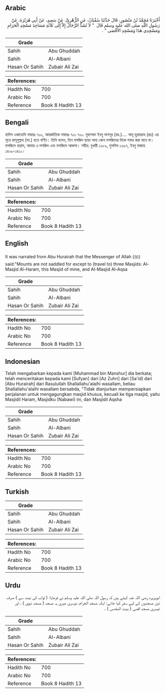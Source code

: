 ## Arabic


<div dir="rtl" lang="ar" style={{fontSize:'larger',backgroundColor:'#f8f9fa',padding:20}}>
أَخْبَرَنَا مُحَمَّدُ بْنُ مَنْصُورٍ، قَالَ حَدَّثَنَا سُفْيَانُ، عَنِ الزُّهْرِيِّ، عَنْ سَعِيدٍ، عَنْ أَبِي هُرَيْرَةَ، عَنْ رَسُولِ اللَّهِ صلى الله عليه وسلم قَالَ ‏ "‏ لاَ تُشَدُّ الرِّحَالُ إِلاَّ إِلَى ثَلاَثَةِ مَسَاجِدَ مَسْجِدِ الْحَرَامِ وَمَسْجِدِي هَذَا وَمَسْجِدِ الأَقْصَى ‏"‏ ‏.‏
</div>
<div style={{backgroundColor:'#f8f9fa',padding:20, marginBottom: 10}}><table> <thead> <tr> <th>Grade</th> <th></th> </tr> </thead> <tbody> <tr><td>Sahih</td><td>Abu Ghuddah</td></tr><tr><td>Sahih</td><td>Al-Albani</td></tr><tr><td>Hasan Or Sahih</td><td>Zubair Ali Zai</td></tr></tbody></table><table> <thead> <tr> <th>References:</th> <th></th> </tr> </thead> <tbody><tr><td>Hadith No</td><td>700</td></tr><tr><td>Arabic No</td><td>700</td></tr><tr><td>Reference</td><td>Book 8 Hadith 13</td></tr></tbody></table></div>

## Bengali


<div dir="ltr" lang="bn" style={{fontSize:'larger',backgroundColor:'#f8f9fa',padding:20}}>
হাদিস একাডেমি নাম্বারঃ ৭০০, আন্তর্জাতিক নাম্বারঃ ৭০১ ৭০০. মুহাম্মাদ ইবনু মানসূর (রহ.)…. আবূ হুরায়রাহ (রাঃ) এর সূত্রে রাসূলুল্লাহ (সা.) হতে বর্ণিত। তিনি বলেন, তিন মসজিদ ছাড়া অন্য কোন মসজিদের দিকে সফর করা যাবে না। মসজিদে হারাম, আমার এ মসজিদ এবং মসজিদে আকসা। সহীহ: বুখারী ১১৮৯, মুসলিম ১৩৯৭, ইবনু মাজাহ ১৪০৯-১৪১০।
</div>
<div style={{backgroundColor:'#f8f9fa',padding:20, marginBottom: 10}}><table> <thead> <tr> <th>Grade</th> <th></th> </tr> </thead> <tbody> <tr><td>Sahih</td><td>Abu Ghuddah</td></tr><tr><td>Sahih</td><td>Al-Albani</td></tr><tr><td>Hasan Or Sahih</td><td>Zubair Ali Zai</td></tr></tbody></table><table> <thead> <tr> <th>References:</th> <th></th> </tr> </thead> <tbody><tr><td>Hadith No</td><td>700</td></tr><tr><td>Arabic No</td><td>700</td></tr><tr><td>Reference</td><td>Book 8 Hadith 13</td></tr></tbody></table></div>

## English


<div dir="ltr" lang="en" style={{fontSize:'larger',backgroundColor:'#f8f9fa',padding:20}}>
It was narrated from Abu Hurairah that the Messenger of Allah (ﷺ) said:"Mounts are not saddled for except to (travel to) three Masjids: Al-Masjid Al-Haram, this Masjid of mine, and Al-Masjid Al-Aqsa
</div>
<div style={{backgroundColor:'#f8f9fa',padding:20, marginBottom: 10}}><table> <thead> <tr> <th>Grade</th> <th></th> </tr> </thead> <tbody> <tr><td>Sahih</td><td>Abu Ghuddah</td></tr><tr><td>Sahih</td><td>Al-Albani</td></tr><tr><td>Hasan Or Sahih</td><td>Zubair Ali Zai</td></tr></tbody></table><table> <thead> <tr> <th>References:</th> <th></th> </tr> </thead> <tbody><tr><td>Hadith No</td><td>700</td></tr><tr><td>Arabic No</td><td>700</td></tr><tr><td>Reference</td><td>Book 8 Hadith 13</td></tr></tbody></table></div>

## Indonesian


<div dir="ltr" lang="id" style={{fontSize:'larger',backgroundColor:'#f8f9fa',padding:20}}>
Telah mengabarkan kepada kami [Muhammad bin Manshur] dia berkata; telah menceritakan kepada kami [Sufyan] dari [Az Zuhri] dari [Sa'id] dari [Abu Hurairah] dari Rasulullah Shallallahu'alaihi wasallam, beliau Shallallahu'alaihi wasallam bersabda, "Tidak dianjurkan mempersiapkan perjalanan untuk mengagungkan masjid khusus, kecuali ke tiga masjid, yaitu Masjidil Haram, Masjidku (Nabawi) ini, dan Masjidil Aqsha
</div>
<div style={{backgroundColor:'#f8f9fa',padding:20, marginBottom: 10}}><table> <thead> <tr> <th>Grade</th> <th></th> </tr> </thead> <tbody> <tr><td>Sahih</td><td>Abu Ghuddah</td></tr><tr><td>Sahih</td><td>Al-Albani</td></tr><tr><td>Hasan Or Sahih</td><td>Zubair Ali Zai</td></tr></tbody></table><table> <thead> <tr> <th>References:</th> <th></th> </tr> </thead> <tbody><tr><td>Hadith No</td><td>700</td></tr><tr><td>Arabic No</td><td>700</td></tr><tr><td>Reference</td><td>Book 8 Hadith 13</td></tr></tbody></table></div>

## Turkish


<div dir="ltr" lang="tr" style={{fontSize:'larger',backgroundColor:'#f8f9fa',padding:20}}>

</div>
<div style={{backgroundColor:'#f8f9fa',padding:20, marginBottom: 10}}><table> <thead> <tr> <th>Grade</th> <th></th> </tr> </thead> <tbody> <tr><td>Sahih</td><td>Abu Ghuddah</td></tr><tr><td>Sahih</td><td>Al-Albani</td></tr><tr><td>Hasan Or Sahih</td><td>Zubair Ali Zai</td></tr></tbody></table><table> <thead> <tr> <th>References:</th> <th></th> </tr> </thead> <tbody><tr><td>Hadith No</td><td>700</td></tr><tr><td>Arabic No</td><td>700</td></tr><tr><td>Reference</td><td>Book 8 Hadith 13</td></tr></tbody></table></div>

## Urdu


<div dir="rtl" lang="ur" style={{fontSize:'larger',backgroundColor:'#f8f9fa',padding:20}}>
ابوہریرہ رضی اللہ عنہ کہتے ہیں کہ رسول اللہ صلی اللہ علیہ وسلم نے فرمایا: ( ثواب کی نیت سے ) صرف تین مسجدوں کے لیے سفر کیا جائے: ایک مسجد الحرام، دوسری میری یہ مسجد ( مسجد نبوی ) ، اور تیسری مسجد اقصی ( بیت المقدس ) ۔
</div>
<div style={{backgroundColor:'#f8f9fa',padding:20, marginBottom: 10}}><table> <thead> <tr> <th>Grade</th> <th></th> </tr> </thead> <tbody> <tr><td>Sahih</td><td>Abu Ghuddah</td></tr><tr><td>Sahih</td><td>Al-Albani</td></tr><tr><td>Hasan Or Sahih</td><td>Zubair Ali Zai</td></tr></tbody></table><table> <thead> <tr> <th>References:</th> <th></th> </tr> </thead> <tbody><tr><td>Hadith No</td><td>700</td></tr><tr><td>Arabic No</td><td>700</td></tr><tr><td>Reference</td><td>Book 8 Hadith 13</td></tr></tbody></table></div>